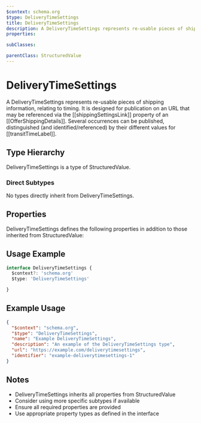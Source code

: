 ```yaml
---
$context: schema.org
$type: DeliveryTimeSettings
title: DeliveryTimeSettings
description: A DeliveryTimeSettings represents re-usable pieces of shipping information, relating to timing. It is designed for publication on an URL that may be referenced via the [[shippingSettingsLink]] property of an [[OfferShippingDetails]]. Several occurrences can be published, distinguished (and identified/referenced) by their different values for [[transitTimeLabel]].
properties:

subClasses:

parentClass: StructuredValue
---
```


# DeliveryTimeSettings

A DeliveryTimeSettings represents re-usable pieces of shipping information, relating to timing. It is designed for publication on an URL that may be referenced via the [[shippingSettingsLink]] property of an [[OfferShippingDetails]]. Several occurrences can be published, distinguished (and identified/referenced) by their different values for [[transitTimeLabel]].

## Type Hierarchy

DeliveryTimeSettings is a type of StructuredValue.

### Direct Subtypes

No types directly inherit from DeliveryTimeSettings.

## Properties

DeliveryTimeSettings defines the following properties in addition to those inherited from StructuredValue:



## Usage Example

```typescript
interface DeliveryTimeSettings {
  $context?: 'schema.org'
  $type: 'DeliveryTimeSettings'

}
```

## Example Usage

```json
{
  "$context": "schema.org",
  "$type": "DeliveryTimeSettings",
  "name": "Example DeliveryTimeSettings",
  "description": "An example of the DeliveryTimeSettings type",
  "url": "https://example.com/deliverytimesettings",
  "identifier": "example-deliverytimesettings-1"
}
```

## Notes

- DeliveryTimeSettings inherits all properties from StructuredValue
- Consider using more specific subtypes if available
- Ensure all required properties are provided
- Use appropriate property types as defined in the interface
